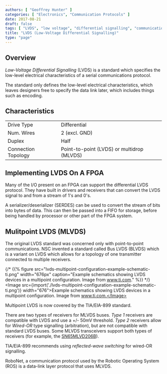 ```yaml
---
authors: [ "Geoffrey Hunter" ]
categories: [ "Electronics", "Communication Protocols" ]
date: 2017-08-21
draft: false
tags: [ "LVDS", "low voltage", "differential signalling", "communication protocol", "FPGA", "multipoint" ]
title: "LVDS (Low-Voltage Differential Signalling)"
type: "page"
---
```



## Overview

_Low-Voltage Differential Signalling_ (LVDS) is a standard which specifies the low-level electrical characteristics of a serial communications protocol.

The standard only defines the low-level electrical characteristics, which leaves designers free to specify the data link later, which includes things such as encoding.

## Characteristics

<table>
    <tbody>
        <tr>
            <td>Drive Type</td>
            <td>Differential</td>
        </tr>
        <tr>
            <td>Num. Wires</td>
            <td>2 (excl. GND)</td>
        </tr>
        <tr>
            <td>Duplex</td>
            <td>Half</td>
        </tr>
        <tr>
            <td>Connection Topology</td>
            <td>Point-to-point (LVDS) or multidrop (MLVDS)</td>
        </tr>
    </tbody>
</table>

## Implementing LVDS On A FPGA

Many of the I/O present on an FPGA can support the differential LVDS protocol. They have built in drivers and receivers that can convert the LVDS signal to and from a stream of 1's and 0's.

A serializer/deserializer (SERDES) can be used to convert the stream of bits into bytes of data. This can then be passed into a FIFO for storage, before being handled by processor or other part of the FPGA system.

## Mulitpoint LVDS (MLVDS)

The original LVDS standard was concerned only with point-to-point communications. NSC invented a standard called Bus LVDS (BLVDS) which is a variant on LVDS which allows for a topology of one transmitter connected to multiple receivers.

{/* {{% figure src="lvds-multipoint-configuration-example-schematic-ti.png" width="676px" caption="Example schematics showing LVDS devices in a multipoint configuration. Image from www.ti.com."  %}} */}
<Image src={import('./lvds-multipoint-configuration-example-schematic-ti.png')} width="676">Example schematics showing LVDS devices in a multipoint configuration. Image from www.ti.com.</Image>

Multipoint LVDS is now covered by the TIA/EIA-899 standard.

There are two types of receivers for MLVDS buses. _Type 1_ receivers are compatible with LVDS and use a +/- 50mV threshold. _Type 2_ receivers allow for _Wired-OR_ type signalling (arbitration), but are not compatible with standard LVDS buses. Some MLVDS transceivers support both types of receivers (for example, the [SN65MLVD206B](http://www.ti.com/product/SN65MLVD206B)).

TIA/EIA-899 recommends using _reflected-wave switching_ for wired-OR signalling.

RoboNet, a communication protocol used by the Robotic Operating System (ROS) is a data-link layer protocol that uses MLVDS.

